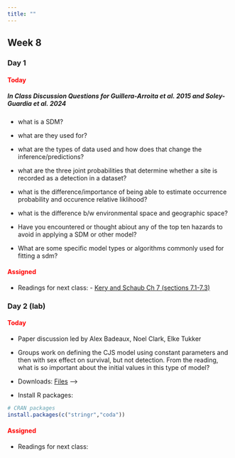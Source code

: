 ```yaml
---
title: ""
---
```


## Week 8

### Day 1

#### [Today]{style="color:red;"}

##### **In Class Discussion Questions for Guillera-Arroita et al. 2015 and Soley-Guardia et al. 2024**

- what is a SDM?

- what are they used for?

- what are the types of data used and how does that change the inference/predictions?

- what are the three joint probabilities that determine whether a site is recorded as a detection in a dataset?

- what is the difference/importance of being able to estimate occurrence probability and occurence relative liklihood?

- what is the difference b/w environmental space and geographic space?

- Have you encountered or thought abiout any of the top ten hazards to avoid in applying a SDM or other model?

- What are some specific model types or algorithms commonly used for fitting a sdm?

<!-- -   Lecture (Code): <a href="/classfiles/hbayes/Bayesian.Hierarchical.Model.zip">Bayesian Hierarchical Model Files</a> -->

<!-- -   Install R packages: -->

<!-- ```{r, eval=FALSE, echo=TRUE} -->
<!-- # CRAN packages -->
<!-- install.packages(c("brms","bayesplot")) -->
<!-- ``` -->

#### [Assigned]{style="color:red;"}
 -   Readings for next class:
    - <a href="/readings/Kery and Schaub Ch7.pdf">Kery and Schaub Ch 7 (sections 7.1-7.3)</a>

 
### Day 2 (lab)

#### [Today]{style="color:red;"}

-   Paper discussion led by Alex Badeaux, Noel Clark, Elke Tukker

-   Groups work on defining the CJS model using constant parameters and then with sex effect on survival, but not detection. From the reading, what is so important about the initial values in this type of model?

-   Downloads: <a href="/classfiles/cjslab/week9files.zip">Files</a> -->

-   Install R packages:

```r
# CRAN packages
install.packages(c("stringr","coda"))
```


#### [Assigned]{style="color:red;"}
 -   Readings for next class: 
 <!-- - <a href="/readings/">Assigned Reading on Spatial Capture Recapture</a> -->




<!-- -   Readings for next class:  -->
<!--     - <a href="https://statistics4ecologists-v2.netlify.app/mmi#mmi">Fieberg, Ch. 8</a> -->






